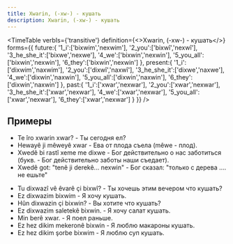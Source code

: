 ```yaml
---
title: Xwarin, (-xw-) - кушать
description: Xwarin, (-xw-) - кушать
---
```



<TimeTable
    verbIs={'transitive'}
    definition={<>Xwarin, (-xw-) - <Vt/> кушать</>}
    forms={{
        future:{
            '1_i':['bixwim','nexwim'],
            '2_you':['bixwî','nexwî'],
            '3_he_she_it':['bixwe','nexwe'],
            '4_we':['bixwin','nexwin'],
            '5_you_all':['bixwin','nexwin'],
            '6_they':['bixwin','nexwin']
        },
        present:{
            '1_i':['dixwim','naxwim'],
            '2_you':['dixwî','naxwî'],
            '3_he_she_it':['dixwe','naxwe'],
            '4_we':['dixwin','naxwin'],
            '5_you_all':['dixwin','naxwin'],
            '6_they':['dixwin','naxwin']
        },
        past:{
            '1_i':['xwar','nexwar'],
            '2_you':['xwar','nexwar'],
            '3_he_she_it':['xwar','nexwar'],
            '4_we':['xwar','nexwar'],
            '5_you_all':['xwar','nexwar'],
            '6_they':['xwar','nexwar']
        }
    }}
/>

## Примеры

<ul>
    <li>Te îro xwarin xwar? - Ты сегодня ел?</li>
    <li>Hewayê ji mêweyê xwar - Ева от плода съела (mêwe - плод).</li>
    <li>Xwedê bi rastî <Translation translation={'Xem - Забота, беспокойство'}>xeme</Translation> me dixwe - Бог действительно о нас заботиться (букв. - Бог действительно заботы наши съедает).</li>
    <li>Xwedê got: "tenê ji <Translation translation={'Dar - дерево'}>derekê</Translation>... nexwin" - Бог сказал: "только с дерева .... не ешьте"</li>
</ul>

- Tu dixwazî vê êvarê çi bixwî? - Ты хочешь этим вечером что кушать?
- Ez dixwazim bixwim - Я хочу кушать.
- Hûn dixwazin çi bixwin? - Вы хотите что кушать?
- Ez dixwazim saletekê bixwin. - Я хочу салат кушать.
- Min berê xwar. - Я поел раньше.
- Ez hez dikim mekeronê bixwin - Я люблю макароны кушать.
- Ez hez dikim şorbe bixwim - Я люблю суп кушать.
